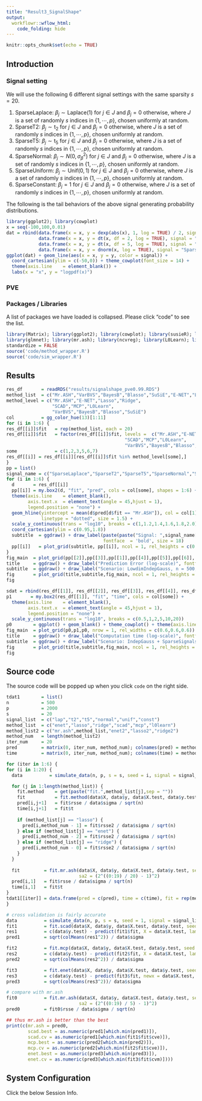 ```yaml
---
title: "Result3_SignalShape"
output:
  workflowr::wflow_html:
    code_folding: hide
---
```


```r
knitr::opts_chunk$set(echo = TRUE)
```

## Introduction

### Signal setting

We will use the following 6 different signal settings with the same sparsity $s = 20$.

(1) SparseLaplace: $\beta_j \sim \textrm{Laplace}(1)$ for $j \in J$ and $\beta_j = 0$ otherwise, where $J$ is a set of randomly $s$ indices in $\{1,\cdots,p\}$, chosen uniformly at random.
(2) SparseT2: $\beta_j \sim \textrm{t}_2$ for $j \in J$ and $\beta_j = 0$ otherwise, where $J$ is a set of randomly $s$ indices in $\{1,\cdots,p\}$, chosen uniformly at random.
(3) SparseT5: $\beta_j \sim \textrm{t}_5$ for $j \in J$ and $\beta_j = 0$ otherwise, where $J$ is a set of randomly $s$ indices in $\{1,\cdots,p\}$, chosen uniformly at random.
(4) SparseNormal: $\beta_j \sim N(0,\sigma_\beta^2)$ for $j \in J$ and $\beta_j = 0$ otherwise, where $J$ is a set of randomly $s$ indices in $\{1,\cdots,p\}$, chosen uniformly at random.
(5) SparseUniform: $\beta_j \sim \textrm{Unif}(0,1)$ for $j \in J$ and $\beta_j = 0$ otherwise, where $J$ is a set of randomly $s$ indices in $\{1,\cdots,p\}$, chosen uniformly at random.
(6) SparseConstant: $\beta_j = 1$ for $j \in J$ and $\beta_j = 0$ otherwise, where $J$ is a set of randomly $s$ indices in $\{1,\cdots,p\}$, chosen uniformly at random.

The following is the tail behaviors of the above signal generating probability distributions.

```r
library(ggplot2); library(cowplot)
x = seq(-100,100,0.01)
dat = rbind(data.frame(x = x, y = dexp(abs(x), 1, log = TRUE) / 2, signal = "SparseLaplace"),
            data.frame(x = x, y = dt(x, df = 2, log = TRUE), signal = "SparseT2"),
            data.frame(x = x, y = dt(x, df = 5, log = TRUE), signal = "SparseT5"),
            data.frame(x = x, y = dnorm(x, log = TRUE), signal = "SparseNormal"))
ggplot(dat) + geom_line(aes(x = x, y = y, color = signal)) + 
  coord_cartesian(ylim = c(-50,0)) + theme_cowplot(font_size = 14) +
  theme(axis.line    = element_blank()) +
  labs(x = "x", y = "logpdf(x)")
```

### PVE

### Packages / Libraries

A list of packages we have loaded is collapsed. Please click "code" to see the list.

```r
library(Matrix); library(ggplot2); library(cowplot); library(susieR); library(BGLR);
library(glmnet); library(mr.ash); library(ncvreg); library(L0Learn); library(varbvs);
standardize = FALSE
source('code/method_wrapper.R')
source('code/sim_wrapper.R')
```

## Results 

```r
res_df       = readRDS("results/signalshape_pve0.99.RDS")
method_list  = c("Mr.ASH","VarBVS","BayesB","Blasso","SuSiE","E-NET","Lasso","Ridge","SCAD","MCP","L0Learn")
method_level = c("Mr.ASH","E-NET","Lasso","Ridge",
                 "SCAD","MCP","L0Learn",
                 "VarBVS","BayesB","Blasso","SuSiE")
col          = gg_color_hue(13)[1:11]
for (i in 1:6) {
res_df[[i]]$fit   = rep(method_list, each = 20)
res_df[[i]]$fit   = factor(res_df[[i]]$fit, levels =  c("Mr.ASH","E-NET","Lasso","Ridge",
                                            "SCAD","MCP","L0Learn",
                                            "VarBVS","BayesB","Blasso","SuSiE"))
some              = c(1,2,3,5,6,7)
res_df[[i]] = res_df[[i]][res_df[[i]]$fit %in% method_level[some],]
}
pp = list()
signal_name = c("SparseLaplace","SparseT2","SparseT5","SparseNormal","SparseUnif","SparseConst")
for (i in 1:6) {
  d       = res_df[[i]]
  pp[[i]] = my.box2(d, "fit", "pred", cols = col[some], shapes = 1:6) +
  theme(axis.line    = element_blank(),
        axis.text.x  = element_text(angle = 45,hjust = 1),
        legend.position = "none") +
  geom_hline(yintercept = mean(d$pred[d$fit == "Mr.ASH"]), col = col[1],
             linetype = "dotted", size = 1.5) +
  scale_y_continuous(trans = "log10", breaks = c(1,1.2,1.4,1.6,1.8,2.0)) +
  coord_cartesian(ylim = c(0.95,1.8))
  subtitle  = ggdraw() + draw_label(paste(paste("Signal: ",signal_name[i], sep = ""),"", sep = ""),
                                    fontface  = 'bold', size = 18)
  pp[[i]]   = plot_grid(subtitle, pp[[i]], ncol = 1, rel_heights = c(0.06,0.95))
}
fig_main  = plot_grid(pp[[2]],pp[[3]],pp[[1]],pp[[4]],pp[[5]],pp[[6]], nrow = 2, rel_widths = c(0.3,0.3,0.3,0.3))
title     = ggdraw() + draw_label("Prediction Error (log-scale)", fontface = 'bold', size = 20) 
subtitle  = ggdraw() + draw_label("Scenario: LowdimIndepGauss, n = 500, p = 2000, s = 20, pve = 0.99", fontface = 'bold', size = 18)
fig       = plot_grid(title,subtitle,fig_main, ncol = 1, rel_heights = c(0.04,0.06,0.95))
fig
```

```r
sdat = rbind(res_df[[1]], res_df[[2]], res_df[[3]], res_df[[4]], res_df[[5]], res_df[[6]])
p1       = my.box2(res_df[[1]], "fit", "time", cols = col[some]) +
  theme(axis.line    = element_blank(),
        axis.text.x  = element_text(angle = 45,hjust = 1),
        legend.position = "none") +
  scale_y_continuous(trans = "log10", breaks = c(0.5,1,2,5,10,20))
p0        = ggplot() + geom_blank() + theme_cowplot() + theme(axis.line = element_blank())
fig_main  = plot_grid(p0,p1,p0, nrow = 1, rel_widths = c(0.6,0.6,0.6))
title     = ggdraw() + draw_label("Computation time (log-scale)", fontface = 'bold', size = 20) 
subtitle  = ggdraw() + draw_label("Scenario: IndepGauss + SparseSignals, n = 500, p = 2000, s = 20, pve = 0.99", fontface  = 'bold', size = 18) 
fig       = plot_grid(title,subtitle,fig_main, ncol = 1, rel_heights = c(0.1,0.06,0.95))
fig
```

## Source code

The source code will be popped up when you click `code` on the right side. 

```r
tdat1        = list()
n            = 500
p            = 2000
s            = 20
signal_list  = c("lap","t2","t5","normal","unif","const")
method_list  = c("enet","lasso","ridge","scad","mcp","l0learn")
method_list2 = c("mr.ash",method_list,"enet2","lasso2","ridge2")
method_num   = length(method_list2)
iter_num     = 20
pred         = matrix(0, iter_num, method_num); colnames(pred) = method_list2
time         = matrix(0, iter_num, method_num); colnames(time) = method_list2

for (iter in 1:6) {
for (i in 1:20) {
  data          = simulate_data(n, p, s = s, seed = i, signal = signal_list[iter], pve = 0.99)

  for (j in 1:length(method_list)) {
    fit.method    = get(paste("fit.",method_list[j],sep = ""))
    fit           = fit.method(data$X, data$y, data$X.test, data$y.test, seed = i)
    pred[i,j+1]   = fit$rsse / data$sigma / sqrt(n)
    time[i,j+1]   = fit$t
    
    if (method_list[j] == "lasso") {
      pred[i,method_num - 1] = fit$rsse2 / data$sigma / sqrt(n)
    } else if (method_list[j] == "enet") {
      pred[i,method_num - 2] = fit$rsse2 / data$sigma / sqrt(n)
    } else if (method_list[j] == "ridge") {
      pred[i,method_num - 0] = fit$rsse2 / data$sigma / sqrt(n)
    }
  }
 
  fit         = fit.mr.ash(data$X, data$y, data$X.test, data$y.test, seed = i,
                           sa2 = (2^((0:19) / 20) - 1)^2)
  pred[i,1]   = fit$rsse / data$sigma / sqrt(n)
  time[i,1]   = fit$t
}
tdat1[[iter]] = data.frame(pred = c(pred), time = c(time), fit = rep(method_list2, each = 20))
}
```

```r
# cross validation is fairly accurate
data          = simulate_data(n, p, s = s, seed = 1, signal = signal_list[1], pve = 0.99)
fit1          = fit.scad(data$X, data$y, data$X.test, data$y.test, seed = i)
res1          = c(data$y.test) - predict(fit1$fit, X = data$X.test, lambda = fit1$fit$lambda)
pred1         = sqrt(colMeans(res1^2)) / data$sigma

fit2          = fit.mcp(data$X, data$y, data$X.test, data$y.test, seed = i)
res2          = c(data$y.test) - predict(fit2$fit, X = data$X.test, lambda = fit2$fit$lambda)
pred2         = sqrt(colMeans(res2^2)) / data$sigma

fit3          = fit.enet(data$X, data$y, data$X.test, data$y.test, seed = i)
res3          = c(data$y.test) - predict(fit3$fit, newx = data$X.test, s = fit3$fit$lambda)
pred3         = sqrt(colMeans(res3^2))/ data$sigma

# compare with mr.ash
fit0          = fit.mr.ash(data$X, data$y, data$X.test, data$y.test, seed = i,
                           sa2 = (2^((0:19) / 5) - 1)^2)
pred0         = fit0$rsse / data$sigma / sqrt(n)

## thus mr.ash is better than the best
print(c(mr.ash = pred0,
        scad.best = as.numeric(pred1[which.min(pred1)]),
        scad.cv = as.numeric(pred1[which.min(fit1$fit$cve)]),
        mcp.best = as.numeric(pred2[which.min(pred2)]),
        mcp.cv = as.numeric(pred2[which.min(fit2$fit$cve)]),
        enet.best = as.numeric(pred3[which.min(pred3)]),
        enet.cv = as.numeric(pred3[which.min(fit3$fit$cvm)])))
```

## System Configuration

Click the below Session Info.